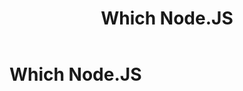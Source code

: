 ﻿---
sortWeight: 20
title: Which Node.JS
tagLine: An unofficial guide to which Node.js versions you should be using.
description: "TODO: A description of the project."
---

# Which Node.JS
